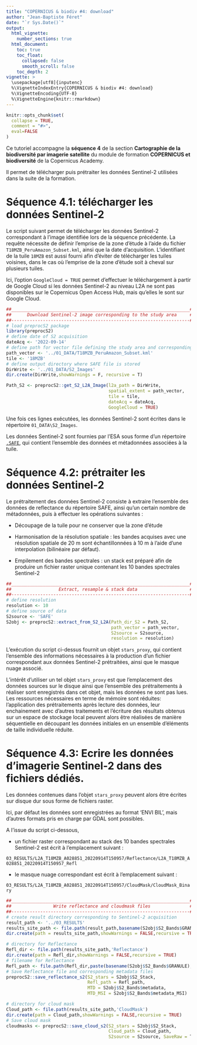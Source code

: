 ```yaml
---
title: "COPERNICUS & biodiv #4: download"
author: "Jean-Baptiste Féret"
date: "`r Sys.Date()`"
output:
  html_vignette:
    number_sections: true
  html_document:
    toc: true
    toc_float:
      collapsed: false
      smooth_scroll: false
    toc_depth: 2
vignette: >
  \usepackage[utf8]{inputenc}
  %\VignetteIndexEntry{COPERNICUS & biodiv #4: download}
  %\VignetteEncoding{UTF-8}
  %\VignetteEngine{knitr::rmarkdown}
---
```

  
```r
knitr::opts_chunk$set(
  collapse = TRUE,
  comment = "#>",
  eval=FALSE
)
```

Ce tutoriel accompagne la __séquence 4__ de la section __Cartographie de la biodiversité par imagerie satellite__ du module de formation __COPERNICUS et biodiversité__ de la Copernicus Academy.

Il permet de télécharger puis prétraiter les données Sentinel-2 utilisées dans la suite de la formation. 

# Séquence 4.1: télécharger les données Sentinel-2 

Le script suivant permet de télécharger les données Sentinel-2 correspondant à l’image identifiée lors de la séquence précédente. 
La requête nécessite de définir l'emprise de la zone d'étude à l’aide du fichier `T18MZB_PeruAmazon_Subset.kml`, ainsi que la date d’acquisition. 
L’identifiant de la tuile `18MZB` est aussi fourni afin d’éviter de télécharger les tuiles voisines, dans le cas où l’emprise de la zone d’étude soit à cheval sur plusieurs tuiles.

Ici, l’option `GoogleCloud = TRUE` permet d’effectuer le téléchargement à partir de Google Cloud si les données Sentinel-2 au niveau L2A ne sont pas disponibles sur le Copernicus Open Access Hub, mais qu’elles le sont sur Google Cloud. 


```r
##____________________________________________________________________##
##      Download Sentinel-2 image corresponding to the study area     ##
##--------------------------------------------------------------------##
# load preprocS2 package
library(preprocS2)
# define date of S2 acquisition
dateAcq <- '2022-09-14'
# define path for vector file defining the study area and corresponding tile
path_vector <- '../01_DATA/T18MZB_PeruAmazon_Subset.kml'
tile <- '18MZB'
# define output directory where SAFE file is stored
DirWrite <- '../01_DATA/S2_Images'
dir.create(DirWrite,showWarnings = F, recursive = T)

Path_S2 <- preprocS2::get_S2_L2A_Image(l2a_path = DirWrite, 
                                       spatial_extent = path_vector, 
                                       tile = tile, 
                                       dateAcq = dateAcq,
                                       GoogleCloud = TRUE)
```

Une fois ces lignes exécutées, les données Sentinel-2 sont écrites dans le répertoire `01_DATA\S2_Images`. 

Les données Sentinel-2 sont fournies par l’ESA sous forme d’un répertoire [`.SAFE`](https://sentinels.copernicus.eu/web/sentinel/user-guides/sentinel-2-msi/data-formats), qui contient l’ensemble des données et métadonnées associées à la tuile. 


# Séquence 4.2: prétraiter les données Sentinel-2

Le prétraitement des données Sentinel-2 consiste à extraire l’ensemble des données de reflectance du répertoire SAFE, ainsi qu’un certain nombre de métadonnées, puis à effectuer les opérations suivantes : 

-	Découpage de la tuile pour ne conserver que la zone d’étude

-	Harmonisation de la résolution spatiale : les bandes acquises avec une résolution spatiale de 20 m sont échantillonnées à 10 m à l’aide d’une interpolation (bilinéaire par défaut). 

-	Empilement des bandes spectrales : un stack est préparé afin de produire un fichier raster unique contenant les 10 bandes spectrales Sentinel-2


```r
##____________________________________________________________________##
##                  Extract, resample & stack data                    ##
##--------------------------------------------------------------------##
# define resolution
resolution <- 10
# define source of data
S2source <- 'SAFE'
S2obj <- preprocS2::extract_from_S2_L2A(Path_dir_S2 = Path_S2,
                                        path_vector = path_vector,
                                        S2source = S2source,
                                        resolution = resolution)

```

L’exécution du script ci-dessus fournit un objet `stars_proxy`, qui contient l’ensemble des informations nécessaires à la production d’un fichier correspondant aux données Sentinel-2 prétraitées, ainsi que le masque nuage associé.

L'intérêt d’utiliser un tel objet `stars_proxy` est que l’emplacement des données sources sur le disque ainsi que l’ensemble des prétraitements à réaliser sont enregistrés dans cet objet, mais les données ne sont pas lues. 
Les ressources nécessaires en terme de mémoire sont réduites: l’application des prétraitements après lecture des données, leur enchainement avec d’autres traitements et l’écriture des résultats obtenus sur un espace de stockage local peuvent alors être réalisées de manière séquentielle en découpant les données initiales en un ensemble d’éléments de taille individuelle réduite.

# Séquence 4.3: Ecrire les données d'imagerie Sentinel-2 dans des fichiers dédiés. 

Les données contenues dans l’objet `stars_proxy` peuvent alors être écrites sur disque dur sous forme de fichiers raster.

Ici, par défaut les données sont enregistrées au format ‘ENVI BIL’, mais d’autres formats pris en charge par GDAL sont possibles. 


A l’issue du script ci-dessous, 

-	un fichier raster correspondant au stack des 10 bandes spectrales Sentinel-2 est écrit à l’emplacement suivant : 

`03_RESULTS/L2A_T18MZB_A028851_20220914T150957/Reflectance/L2A_T18MZB_A028851_20220914T150957_Refl`

-	le masque nuage correspondant est écrit à l’emplacement suivant : 

`03_RESULTS/L2A_T18MZB_A028851_20220914T150957/CloudMask/CloudMask_Binary`



```r

##____________________________________________________________________##
##                Write reflectance and cloudmask files               ##
##--------------------------------------------------------------------##
# create result directory corresponding to Sentinel-2 acquisition
result_path <- '../03_RESULTS'
results_site_path <- file.path(result_path,basename(S2obj$S2_Bands$GRANULE))
dir.create(path = results_site_path,showWarnings = FALSE,recursive = TRUE)

# directory for Reflectance
Refl_dir <- file.path(results_site_path,'Reflectance')
dir.create(path = Refl_dir,showWarnings = FALSE,recursive = TRUE)
# filename for Reflectance
Refl_path <- file.path(Refl_dir,paste(basename(S2obj$S2_Bands$GRANULE),'_Refl',sep = ''))
# Save Reflectance file and corresponding metadata files
preprocS2::save_reflectance_s2(S2_stars = S2obj$S2_Stack, 
                               Refl_path = Refl_path,
                               MTD = S2obj$S2_Bands$metadata, 
                               MTD_MSI = S2obj$S2_Bands$metadata_MSI)

# directory for cloud mask
Cloud_path <- file.path(results_site_path,'CloudMask')
dir.create(path = Cloud_path,showWarnings = FALSE,recursive = TRUE)
# Save cloud mask
cloudmasks <- preprocS2::save_cloud_s2(S2_stars = S2obj$S2_Stack,
                                       Cloud_path = Cloud_path,
                                       S2source = S2source, SaveRaw = T)

```
